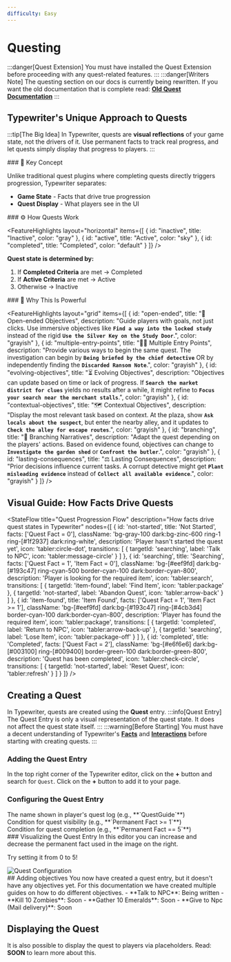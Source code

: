 ```yaml
---
difficulty: Easy
---
```



# Questing

:::danger[Quest Extension]
You must have installed the Quest Extension before proceeding with any quest-related features.
:::
:::danger[Writers Note]
The questing section on our docs is currently being rewritten. If you want the old documentation that is complete read: [**Old Quest Documentation**](../../../../versioned_docs/version-0.7.0/docs/03-creating-stories/05-questing/index.mdx)
:::
## Typewriter's Unique Approach to Quests

:::tip[The Big Idea]
In Typewriter, quests are **visual reflections** of your game state, not the drivers of it. Use permanent facts to track real progress, and let quests simply display that progress to players.
:::

<SplitLayout>
<Section>
### 🔑 Key Concept

Unlike traditional quest plugins where completing quests directly triggers progression, Typewriter separates:

- **Game State** - Facts that drive true progression
- **Quest Display** - What players see in the UI
</Section>

<Section divider="left">
### ⚙️ How Quests Work

<FeatureHighlights 
  layout="horizontal"
  items={[
    {
      id: "inactive",
      title: "Inactive",
      color: "gray"
    },
    {
      id: "active",
      title: "Active",
      color: "sky"
    },
    {
      id: "completed",
      title: "Completed",
      color: "default"
    }
  ]}
/>

**Quest state is determined by:**

1. If **Completed Criteria** are met → Completed
2. If **Active Criteria** are met → Active
3. Otherwise → Inactive
</Section>
</SplitLayout>
### 💪 Why This Is Powerful

<FeatureHighlights layout="grid" 
items={[
      {
        id: "open-ended",
        title: "🤔 Open-ended Objectives",
        description: "Guide players with goals, not just clicks. Use immersive objectives like **`Find a way into the locked study`** instead of the rigid **`Use the Silver Key on the Study Door`**.",
        color: "grayish"
      },
      {
        id: "multiple-entry-points",
        title: "🕵️‍♀️ Multiple Entry Points",
        description: "Provide various ways to begin the same quest. The investigation can begin by **`Being briefed by the chief detective`** OR by independently finding the **`Discarded Ransom Note`**.",
        color: "grayish"
      },
      {
        id: "evolving-objectives",
        title: "⏳ Evolving Objectives",
        description: "Objectives can update based on time or lack of progress. If **`Search the market district for clues`** yields no results after a while, it might refine to **`Focus your search near the merchant stalls`**.",
        color: "grayish"
      },
      {
        id: "contextual-objectives",
        title: "🗺️ Contextual Objectives",
        description: "Display the most relevant task based on context. At the plaza, show **`Ask locals about the suspect`**, but enter the nearby alley, and it updates to **`Check the alley for escape routes`**.",
        color: "grayish"
      },
      {
        id: "branching",
        title: "🌿 Branching Narratives",
        description: "Adapt the quest depending on the players' actions. Based on evidence found, objectives can change to **`Investigate the garden shed`** or **`Confront the butler`**.",
        color: "grayish"
      },
      {
        id: "lasting-consequences",
        title: "⚖️ Lasting Consequences",
        description: "Prior decisions influence current tasks. A corrupt detective might get **`Plant misleading evidence`** instead of **`Collect all available evidence`**.",
        color: "grayish"
      }
  ]}
/>

## Visual Guide: How Facts Drive Quests

<StateFlow
  title="Quest Progression Flow"
  description="How facts drive quest states in Typewriter"
  nodes={[
    {
      id: 'not-started',
      title: 'Not Started',
      facts: ['Quest Fact = 0'],
      className: 'bg-gray-100 dark:bg-zinc-600 ring-1 ring-[#1f2937] dark:ring-white',
      description: 'Player hasn\'t started the quest yet',
      icon: 'tabler:circle-dot',
      transitions: [
        { 
          targetId: 'searching', 
          label: 'Talk to NPC', 
          icon: 'tabler:message-circle' 
        }
      ]
    },
    {
      id: 'searching',
      title: 'Searching',
      facts: ['Quest Fact = 1', 'Item Fact = 0'],
      className: 'bg-[#eef9fd] dark:bg-[#193c47] ring-cyan-500 border-cyan-100 dark:border-cyan-800',
      description: 'Player is looking for the required item',
      icon: 'tabler:search',
      transitions: [
        { 
          targetId: 'item-found', 
          label: 'Find Item', 
          icon: 'tabler:package' 
        },
        { 
          targetId: 'not-started', 
          label: 'Abandon Quest', 
          icon: 'tabler:arrow-back' 
        }
      ]
    },
    {
      id: 'item-found',
      title: 'Item Found',
      facts: ['Quest Fact = 1', 'Item Fact >= 1'],
      className: 'bg-[#eef9fd] dark:bg-[#193c47] ring-[#4cb3d4] border-cyan-100 dark:border-cyan-800',
      description: 'Player has found the required item',
      icon: 'tabler:package',
      transitions: [
        { 
          targetId: 'completed', 
          label: 'Return to NPC', 
          icon: 'tabler:arrow-back-up' 
        },
        { 
          targetId: 'searching', 
          label: 'Lose Item', 
          icon: 'tabler:package-off' 
        }
      ]
    },
    {
      id: 'completed',
      title: 'Completed',
      facts: ['Quest Fact = 2'],
      className: 'bg-[#e6f6e6] dark:bg-[#003100] ring-[#009400] border-green-100 dark:border-green-800',
      description: 'Quest has been completed',
      icon: 'tabler:check-circle',
      transitions: [
        {
          targetId: 'not-started',
          label: 'Reset Quest',
          icon: 'tabler:refresh'
        }
      ]
    }
  ]}
/>

## Creating a Quest
In Typewriter, quests are created using the **Quest** entry.
:::info[Quest Entry]
The Quest Entry is only a visual representation of the quest state. It does not affect the quest state itself.
:::
:::warning[Before Starting]
You must have a decent understanding of Typewriter's [**Facts**](../03-facts/index.mdx) and [**Interactions**](../01-interactions/index.mdx) before starting with creating quests.
:::
### Adding the Quest Entry
In the top right corner of the Typewriter editor, click on the **+** button and search for `Quest`. Click on the **+** button to add it to your page.

<EntrySearch entryName="quest" />

### Configuring the Quest Entry

<SplitLayout columns={3}>
<Section divider='right'>
<FeatureHighlights layout="horizontal" 
items={[{id: "display-name", title: "Display Name", color: "orange"}]}
/>
The name shown in player's quest log (e.g., **`QuestGuide`**)
</Section>
<Section divider="middle">
<FeatureHighlights layout="horizontal"
items={[{id: "active-criteria", title: "Active Criteria", color: "sky"}]}
/>
Condition for quest visibility (e.g., **`Permanent Fact >= 1`**)
</Section>
<Section divider="left">
<FeatureHighlights layout="horizontal"
items={[{id: "completed-criteria", title: "Completed Criteria", color: "default"}]}
/>
Condition for quest completion (e.g., **`Permanent Fact == 5`**)
</Section>
</SplitLayout>
<SplitLayout>
<Section divider="right">
### Visualizing the Quest Entry
In this editor you can increase and decrease the permanent fact used in the image on the right.

 Try setting it from 0 to 5!
<StatusEditor />
</Section>
<Section divider="left">
<Image img={require("../../assets/questing/quest/quest-configuration.png")} alt="Quest Configuration" width={400}/>
</Section>
</SplitLayout>
## Adding objectives
You now have created a quest entry, but it doesn't have any objectives yet. For this documentation we have created multiple guides on how to do different objectives.
- **Talk to NPC**: Being written
- **Kill 10 Zombies**: Soon
- **Gather 10 Emeralds**: Soon
- **Give to Npc (Mail delivery)**: Soon

## Displaying the Quest
It is also possible to display the quest to players via placeholders. Read: **SOON** to learn more about this.
